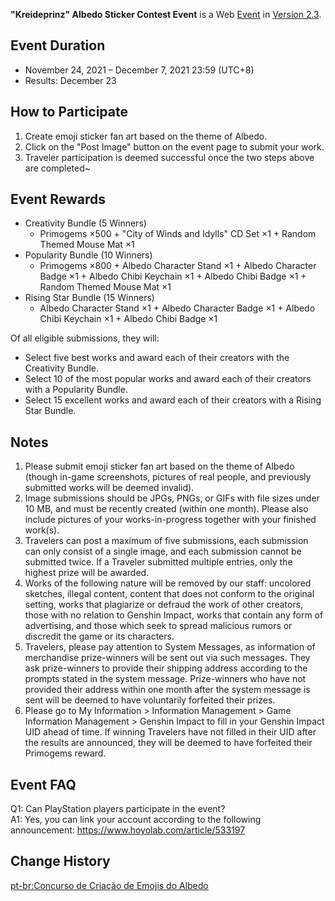 {{Event
|name              = "Kreideprinz" Albedo Sticker Contest Event
|image             = Kreideprinz Albedo Sticker Contest Event.png
|type              = Web
|group             = Submission
|time_known        = yes
|time_start        = 2021-11-24 12:00:00
|time_start_offset = GMT+8
|time_end          = 2021-12-07 23:59:59
|time_end_offset   = GMT+8
|link              = https://www.hoyolab.com/contribution/77
}}
'''"Kreideprinz" Albedo Sticker Contest Event''' is a Web [[Event]] in [[Version 2.3]].

==Event Duration==
* November 24, 2021 – December 7, 2021 23:59 (UTC+8)
* Results: December 23

==How to Participate==
# Create emoji sticker fan art based on the theme of Albedo.
# Click on the "Post Image" button on the event page to submit your work.
# Traveler participation is deemed successful once the two steps above are completed~

==Event Rewards==
* Creativity Bundle (5 Winners)
** Primogems ×500 + "City of Winds and Idylls" CD Set ×1 + Random Themed Mouse Mat ×1
* Popularity Bundle (10 Winners)
** Primogems ×800 + Albedo Character Stand ×1 + Albedo Character Badge ×1 + Albedo Chibi Keychain ×1 + Albedo Chibi Badge ×1 + Random Themed Mouse Mat ×1
* Rising Star Bundle (15 Winners)
** Albedo Character Stand ×1 + Albedo Character Badge ×1 + Albedo Chibi Keychain ×1 + Albedo Chibi Badge ×1

Of all eligible submissions, they will:
* Select five best works and award each of their creators with the Creativity Bundle.
* Select 10 of the most popular works and award each of their creators with a Popularity Bundle.
* Select 15 excellent works and award each of their creators with a Rising Star Bundle.

==Notes==
# Please submit emoji sticker fan art based on the theme of Albedo (though in-game screenshots, pictures of real people, and previously submitted works will be deemed invalid).
# Image submissions should be JPGs, PNGs, or GIFs with file sizes under 10 MB, and must be recently created (within one month). Please also include pictures of your works-in-progress together with your finished work(s).
# Travelers can post a maximum of five submissions, each submission can only consist of a single image, and each submission cannot be submitted twice. If a Traveler submitted multiple entries, only the highest prize will be awarded.
# Works of the following nature will be removed by our staff: uncolored sketches, illegal content, content that does not conform to the original setting, works that plagiarize or defraud the work of other creators, those with no relation to Genshin Impact, works that contain any form of advertising, and those which seek to spread malicious rumors or discredit the game or its characters.
# Travelers, please pay attention to System Messages, as information of merchandise prize-winners will be sent out via such messages. They ask prize-winners to provide their shipping address according to the prompts stated in the system message. Prize-winners who have not provided their address within one month after the system message is sent will be deemed to have voluntarily forfeited their prizes.
# Please go to My Information > Information Management > Game Information Management > Genshin Impact to fill in your Genshin Impact UID ahead of time. If winning Travelers have not filled in their UID after the results are announced, they will be deemed to have forfeited their Primogems reward.

==Event FAQ==
Q1: Can PlayStation players participate in the event?<br>A1: Yes, you can link your account according to the following announcement: https://www.hoyolab.com/article/533197

==Change History==
{{Change History|2.3}}

[[pt-br:Concurso de Criação de Emojis do Albedo]]